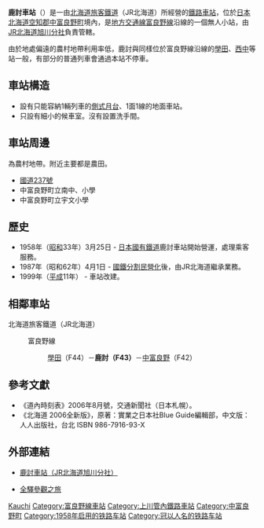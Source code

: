 {{noteTA
|T=zh-tw:鹿討車站;zh-hk:鹿討站;zh-cn:鹿讨站;
|1=zh-tw:鹿討車站;zh-hk:鹿討站;zh-cn:鹿讨站;
|2=zh-tw:中富良野車站;zh-hk:中富良野站;zh-cn:中富良野站;
|3=zh-tw:學田車站;zh-hk:學田站;zh-cn:學田站;
}}
{{日本車站資訊
|公司色 = #2cb431
|文字色 = 
|站名 = 鹿討車站
|圖片 =
|pxl = 
|圖片說明 = 
|日文原名 = 鹿討
|平假名 =しかうち
|羅馬拼音 =Shikauchi
|副站名 = 
|前一站 = F42 [[中富良野車站|中富良野]]
|前一站距離 = 2.4
|後一站距離 = 2.8
|後一站 = [[學田車站|學田]] F44
|電報略號 = シカ
|車站編號 = {{車站編號c|purple|F43}}
|停站路線數 = 
|所屬公司 = [[File:JR_logo_(hokkaido).svg|23px]][[北海道旅客鐵道|北海道旅客鐵道]]（JR北海道）
|所屬路線 = {{color|#aa5ea6|■}}[[富良野線|富良野線]]
|距離 = 49.7
|起點站 = [[旭川車站|旭川]]
|所在地 = [[北海道|北海道]][[空知郡|空知郡]][[中富良野町|中富良野町]]字中富良野
|車站構造 = [[地面車站|地面車站]]
|月台配置 = 1面1線
|啟用年月日 = 1958年（[[昭和|昭和]]33年）3月25日
|廢站年月日 = 
|上下車人次 =
|統計年度 =
|轉車 = 
|備註 = 無人車站
}}

'''鹿討車站'''（{{jpn|j=鹿討駅|hg=しかうちえき|rm=Shikauchi eki|f=y}}）是一由[[北海道旅客鐵道|北海道旅客鐵道]]（JR北海道）所經營的[[鐵路車站|鐵路車站]]，位於[[日本|日本]][[北海道|北海道]][[空知郡|空知郡]][[中富良野町|中富良野町]]境內，是[[地方交通線|地方交通線]][[富良野線|富良野線]]沿線的一個無人小站，由[[北海道旅客鐵道旭川分社|JR北海道旭川分社]]負責管轄。

由於地處偏遠的農村地帶利用率低，鹿討與同樣位於富良野線沿線的[[學田車站|學田]]、[[西中車站|西中]]等站一般，有部分的普通列車會通過本站不停車。

== 車站構造 ==
* 設有只能容納1輛列車的[[側式月台|側式月台]]、1面1線的地面車站。
* 只設有細小的候車室。沒有設置洗手間。

== 車站周邊 ==
為農村地帶。附近主要都是農田。
* [[國道237號|國道237號]]
* 中富良野町立南中、小學
* 中富良野町立宇文小學

== 歷史 ==
* 1958年（[[昭和|昭和]]33年）3月25日 - [[日本國有鐵道|日本國有鐵道]]鹿討車站開始營運，處理乘客服務。
* 1987年（昭和62年）4月1日 - [[國鐵分割民營化|國鐵分割民營化]]後，由JR北海道繼承業務。
* 1999年（[[平成|平成]]11年） - 車站改建。

== 相鄰車站 ==
; 北海道旅客鐵道（JR北海道）
: {{Color|#aa5ea6|■}}富良野線
:: [[學田站|學田]]（F44）－'''鹿討（F43）'''－[[中富良野站|中富良野]]（F42）

==參考文獻==
* 《道內時刻表》2006年8月號，交通新聞社（日本札幌）。
* 《北海道 2006全新版》，原著：實業之日本社Blue Guide編輯部，中文版：人人出版社，台北 ISBN 986-7916-93-X

==外部連結==
* {{ja}}[https://web.archive.org/web/20110722014749/http://www.jrasahi.co.jp/contents/facilities/station/f43_shikauchi.html 鹿討車站（JR北海道旭川分社）]
* {{ja}}[http://www.tsuchibuta.com/jr-hokkaido/furanoline/03shikauchi/03shikauchi.htm 全驛參觀之旅]{{Wayback|url=http://www.tsuchibuta.com/jr-hokkaido/furanoline/03shikauchi/03shikauchi.htm |date=20120806200212 }}

{{富良野線}}

{{DEFAULTSORT:Shikauchi}}
[[Category:日本鐵路車站_Shi|Kauchi]]
[[Category:富良野線車站|Category:富良野線車站]]
[[Category:上川管內鐵路車站|Category:上川管內鐵路車站]]
[[Category:中富良野町|Category:中富良野町]]
[[Category:1958年启用的铁路车站|Category:1958年启用的铁路车站]]
[[Category:冠以人名的铁路车站|Category:冠以人名的铁路车站]]